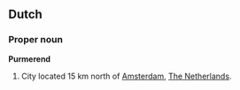 ==Dutch==
===Proper noun===
'''Purmerend''' <!-- Dutch cue for pronunciation: (Poer'mer'end), doesn't belong here -->

# City located 15 km north of [[Amsterdam]], [[The Netherlands]].
